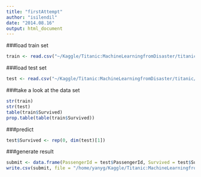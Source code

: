 ```yaml
---
title: "firstAttempt"
author: "isilendil"
date: "2014.08.16"
output: html_document
---
```


###load train set
```r
train <- read.csv("~/Kaggle/Titanic:MachineLearningfromDisaster/titanic/train.csv")
```

###load test set
```r
test <- read.csv("~/Kaggle/Titanic:MachineLearningfromDisaster/titanic/test.csv")
```

###take a look at the data set
```r
str(train)
str(test)
table(train$Survived)
prop.table(table(train$Survived))
```

###predict
```r
test$Survived <- rep(0, dim(test)[1])
```

###generate result
```r
submit <- data.frame(PassengerId = test$PassengerId, Survived = test$Survived)
write.csv(submit, file = "/home/yanyg/Kaggle/Titanic:MachineLearningfromDisaster/titanic/firstAttempt.csv", row.names = FALSE)
```
